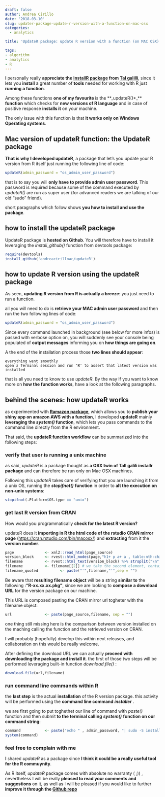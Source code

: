 ```yaml
---
draft: false
author: Andrea Cirillo
date: '2018-03-10'
slug: updater-package-update-r-version-with-a-function-on-mac-osx
categories:
  - analytics

title: 'UpdateR package: update R version with a function (on MAC OSX)'

tags:
- algorithm
- analytics
- R
---
```


I personally really **appreciate the [InstallR package](https://cran.r-project.org/web/packages/installr/installr.pdf) from [Tal galilli](https://twitter.com/talgalili)**, since it lets you **install** a great number of **tools** needed for working with R just **running a function**.

Among these functions **one of my favourite **is the **_updateR()*_** **function** which checks for **new versions of R language** and in case of positive response **installs it** on your machine.

The only issue with this function is that **it works only on Windows Operating systems**.

<!-- more -->


## Mac version of updateR function: the UpdateR package


**That is why I developed updateR**, a package that let's you update your R version from R itself just running the following line of code:



```r
updateR(admin_password = "os_admin_user_password")
```

that is to say you will **only have to provide admin user password**.
This password is required because some of the command executed by _updateR()_ are run as super user (for advanced readers we are talking of our old "sudo" friend).

short paragraphs which follow shows **you how to install and use the package**.


## how to install the updateR package


UpdateR package is **hosted on Github**.
You will therefore have to install it leveraging the _install_github()_ function from devtools package:


```r
require(devtools)
install_github('andreacirilloac/updateR')
```


## how to update R version using the updateR package


As seen, **updating R version from R is actually a breeze**: you just need to run a function.

all you will need to do is **retrieve your MAC admin user password** and then run the two following lines of code:

```r
updateR(admin_password = "os_admin_user_password")
```


Since every command launched in background (see below for more infos) is passed with verbose option on, you will suddenly see your console being populated of **output messages** informing you on **how things are going on**.

A the end of the installation process those **two lines should appear**:

`everything went smoothly
open a Terminal session and run 'R' to assert that latest version was installed`

that is all you need to know to use _updateR_.
By the way If you want to know more on **how the function works**, have a look at the following paragraphs.


## behind the scenes: how updateR works


as experimented with **[Ramazon package](https://andreacirilloblog.wordpress.com/2015/08/18/deploy-your-shiny-app-on-aws-with-a-function/)**, which allows you to **publish your shiny app on amazon AWS with a function**, I developed **updateR** mainly **leveraging the _system()_ function**, which lets you pass commands to the command line directly from the R environment.

That said, the **updateR function workflow** can be summarized into the following steps:


### verify that user is running a unix machine


as said, _updateR_ is a package thought as **a OSX twin of Tall galili installr package** and can therefore be run only on Mac OSX machines.

Following this _updateR_ takes care of verifying that you are launching it from a unix OS, running the **_stopifnot()_** **function** in order to **alt the execution on non-unix systems**:


```r
stopifnot(.Platform$OS.type == "unix")
```


### get last R version from CRAN


How would you programmatically **check for the latest R version?**

updateR does it **importing in R the html code of the rstudio CRAN mirror page** ([https://cran.rstudio.com/bin/macosx/](https://cran.rstudio.com/bin/macosx/)) and **extracting** from it the **version number**.


```r
page              <- xml2::read_html(page_source)
version_block     <- rvest::html_nodes(page,"h1+ p a+ a , table:nth-child(8) tr:nth-child(1) td > a")
filename          <- rvest::html_text(version_block) %>% strsplit("\n", fixed = TRUE) # the resulting value is a list
filename          <- filename[[2]] # we take the second element, containing the name of the file
filename_quoted          <- paste("'",filename,"'",sep = "")
```

Be aware that **resulting filename object** will be a string **similar to** the following :**"R-xx.xx.xx.pkg"**, since we are looking to **compose a download URL** for the version package on our machine.

This URL is composed pasting the CRAN mirror url togheter with the filename object:


```r

url               <- paste(page_source,filename, sep = "")
```

one thing still missing here is the comparison between version installed on the maching calling the function and the retrieved version on CRAN.

I will probably (hopefully) develop this within next releases, and collaboration on this would be really welcome.

After defining the download URL we can actually **proceed with downloading the package and install it**. the first of those two steps will be performed leveraging built-in function _download.file() _:

```r
download.file(url,filename)
```


### run command line commands within R


the **last step** is the actual **installation** of the R version package. this activity will be performed using the **command line command** **_installer_** .

we are first going to put toghethet our line of command with _paste()_ function and then submit** to the terminal calling** **_system()_** **function on our command string**:

```r
command           <- paste("echo " , admin_password, "| sudo -S installer -pkg ", filename_quoted , " -target / -verbose")
system(command)
```



### feel free to complain with me


I shared _updateR_ as a package since **I think it could be a really useful tool for the R commuynity**.

As R itself, _updateR_ package comes with absolute no warranty ( ;)) , nevertheless I will be really **pleased to read your comments and suggestions** on it, as well as I will be pleased if you would like to further **improve it through the [Github repo](https://github.com/AndreaCirilloAC/updateR)**
